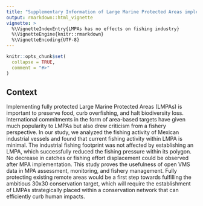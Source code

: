 ```yaml
---
title: "Supplementary Information of Large Marine Protected Areas implementation has minimal impacts on catches or dispalcement of fishing industry footprint"
output: rmarkdown::html_vignette
vignette: >
  %\VignetteIndexEntry{LMPAs has no effects on fishing industry}
  %\VignetteEngine{knitr::rmarkdown}
  %\VignetteEncoding{UTF-8}
---
```


```r
knitr::opts_chunk$set(
  collapse = TRUE,
  comment = "#>"
)
```


## Context

Implementing fully protected Large Marine Protected Areas (LMPAs) is important to preserve food, curb overfishing, and halt biodiversity loss. International commitments in the form of area-based targets have given much popularity to LMPAs but also drew criticism from a fishery perspective. In our study, we analyzed the fishing activity of Mexican industrial vessels and found that current fishing activity within LMPA is minimal. The industrial fishing footprint was not affected by establishing an LMPA, which successfully reduced the fishing pressure within its polygon. No decrease in catches or fishing effort displacement could be observed after MPA implementation. This study proves the usefulness of open VMS data in MPA assessment, monitoring, and fishery management. Fully protecting existing remote areas would be a first step towards fulfilling the ambitious 30x30 conservation target, which will require the establishment of LMPAs strategically placed within a conservation network that can efficiently curb human impacts.


